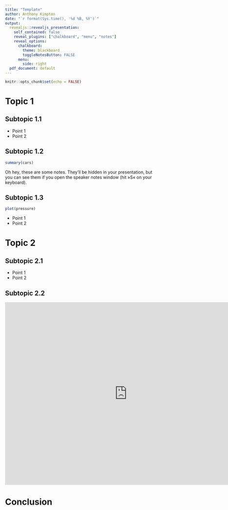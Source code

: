 ```yaml
---
title: "Template"
author: Anthony Kimpton
date: "`r format(Sys.time(), '%d %B, %Y')`"
output:
  revealjs::revealjs_presentation:
    self_contained: false
    reveal_plugins: ["chalkboard", "menu", "notes"]
    reveal_options:
      chalkboard:
        theme: blackboard
        toggleNotesButton: FALSE
      menu:
        side: right
  pdf_document: default
---
```


```r
knitr::opts_chunk$set(echo = FALSE)
```

# Topic 1

## Subtopic 1.1

- Point 1
- Point 2

## Subtopic 1.2

```r
summary(cars)
```

<aside class="notes">
		Oh hey, these are some notes. They'll be hidden in your presentation, but you can see them if you open the speaker notes window (hit »S« on your keyboard).
	</aside>

## Subtopic 1.3

```r
plot(pressure)
```

- Point 1
- Point 2

# Topic 2

## Subtopic 2.1

- Point 1
- Point 2

## Subtopic 2.2

<iframe width="800" height="600" src="https://flowmap.blue/1Ygjcz2CjG66M1U99FyqjpImjJKOvKwKF2ZQxd8SDPzc/embed?v=-37.834686,144.542060,8.85,0,0&a=0&as=1&b=1&bo=75&c=1&ca=1&d=1&fe=1&lt=1&lfm=ALL&t=20110101T000000,20120101T000000&col=Cool&f=50" frameborder="0" allowfullscreen></iframe>

# Conclusion

